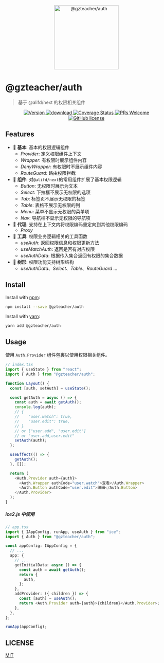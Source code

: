<p align="center">
  <a href="https://github.com/yyz945947732/gzteacher-auth">
    <img alt="@gzteacher/auth" src="logo.png" width="200" />
  </a>
</p>

# @gzteacher/auth

> 基于 @alifd/next 的权限相关组件

<p align="center">
  <a href="https://www.npmjs.com/package/@gzteacher/auth">
    <img src="https://badgen.net/npm/v/@gzteacher/auth" alt="Version" />
  </a>
  <a href="https://www.npmjs.com/package/@gzteacher/auth">
    <img
      src="https://img.shields.io/npm/dm/@gzteacher/auth.svg"
      alt="download"
    />
  </a>
  <a href="https://coveralls.io/github/yyz945947732/gzteacher-auth?branch=master">
    <img
      src="https://coveralls.io/repos/github/yyz945947732/gzteacher-auth/badge.svg?branch=master"
      alt="Coverage Status"
    />
  </a>
  <a href="https://github.com/yyz945947732/gzteacher-auth/pulls">
    <img
      src="https://img.shields.io/badge/PRs-welcome-brightgreen.svg"
      alt="PRs Welcome"
    />
  </a>
  <a href="/LICENSE">
    <img
      src="https://img.shields.io/badge/license-MIT-blue.svg"
      alt="GitHub license"
    />
  </a>
</p>

## Features

- 🐒 **基本**: 基本的权限逻辑组件
  - _Provider_: 定义权限组件上下文
  - _Wrapper_: 有权限时展示组件内容
  - _DenyWrapper_: 有权限时不展示组件内容
  - _RouteGuard_: 路由权限拦截
- 🐯 **组件**: 对`@alifd/next`的常用组件扩展了基本权限逻辑
  - _Button_: 无权限时展示为文本
  - _Select_: 下拉框不展示无权限的选项
  - _Tab_: 标签页不展示无权限的标签
  - _Table_: 表格不展示无权限的列
  - _Menu_: 菜单不显示无权限的菜单项
  - _Nav_: 导航栏不显示无权限的导航项
- 🦁 **代理**: 支持在上下文内将权限编码重定向到其他权限编码
  - _Proxy_
- 🐌 **工具**: 权限业务逻辑相关的工具函数
  - _useAuth_: 返回权限信息和权限更新方法
  - _useMatchAuth_: 返回是否有对应权限
  - _useAuthData_: 根据传入集合返回有权限的集合数据
- 🌲 **树形**: 权限功能支持树形结构
  - _useAuthData_、_Select_、_Table_、_RouteGuard_ ...

## Install

Install with [npm](https://www.npmjs.com/):

```sh
npm install --save @gzteacher/auth
```

Install with [yarn](https://yarnpkg.com/):

```sh
yarn add @gzteacher/auth
```

## Usage

使用 `Auth.Provider` 组件包裹以使用权限相关组件。

```typescript
// index.tsx
import { useState } from "react";
import { Auth } from "@gzteacher/auth";

function Layout() {
  const [auth, setAuth] = useState();

  const getAuth = async () => {
    const auth = await getAuth();
    console.log(auth);
    // {
    //    "user.watch": true,
    //    "user.edit": true,
    // }
    // or ["user.add", "user.edit"]
    // or "user.add,user.edit"
    setAuth(auth);
  };

  useEffect(() => {
    getAuth();
  }, []);

  return (
    <Auth.Provider auth={auth}>
      <Auth.Wrapper authCode="user.watch">查看</Auth.Wrapper>
      <Auth.Button authCode="user.edit">编辑</Auth.Button>
    </Auth.Provider>
  );
}
```

##### ice2.js 中使用

```typescript
// app.tsx
import { IAppConfig, runApp, useAuth } from "ice";
import { Auth } from "@gzteacher/auth";

const appConfig: IAppConfig = {
  // ...
  app: {
    // ...
    getInitialData: async () => {
      const auth = await getAuth();
      return {
        auth,
      };
    },
    addProvider: ({ children }) => {
      const [auth] = useAuth();
      return <Auth.Provider auth={auth}>{children}</Auth.Provider>;
    },
  },
};

runApp(appConfig);
```

## LICENSE

[MIT](https://github.com/yyz945947732/gzteacher-auth/blob/master/LICENCE.md)
